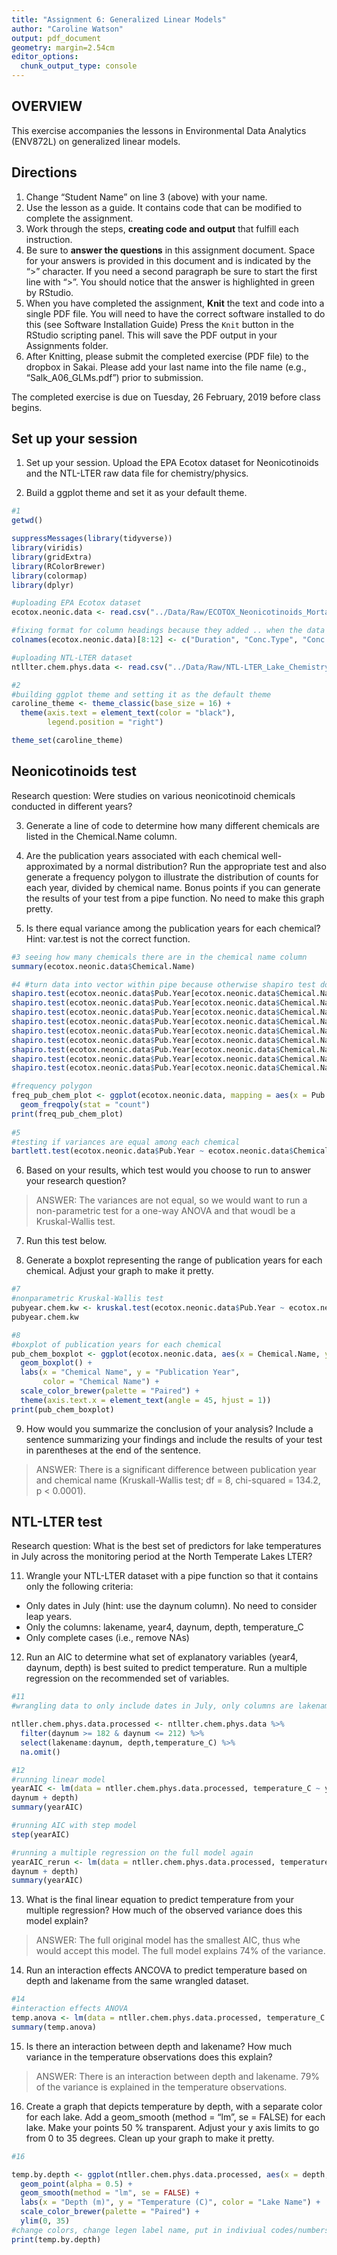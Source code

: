 ```yaml
---
title: "Assignment 6: Generalized Linear Models"
author: "Caroline Watson"
output: pdf_document
geometry: margin=2.54cm
editor_options: 
  chunk_output_type: console
---
```


## OVERVIEW

This exercise accompanies the lessons in Environmental Data Analytics (ENV872L) on generalized linear models. 

## Directions
1. Change "Student Name" on line 3 (above) with your name.
2. Use the lesson as a guide. It contains code that can be modified to complete the assignment.
3. Work through the steps, **creating code and output** that fulfill each instruction.
4. Be sure to **answer the questions** in this assignment document.
Space for your answers is provided in this document and is indicated by the ">" character.
If you need a second paragraph be sure to start the first line with ">".
You should notice that the answer is highlighted in green by RStudio. 
6. When you have completed the assignment, **Knit** the text and code into a single PDF file.
You will need to have the correct software installed to do this (see Software Installation Guide)
Press the `Knit` button in the RStudio scripting panel.
This will save the PDF output in your Assignments folder.
8. After Knitting, please submit the completed exercise (PDF file) to the dropbox in Sakai. Please add your last name into the file name (e.g., "Salk_A06_GLMs.pdf") prior to submission.

The completed exercise is due on Tuesday, 26 February, 2019 before class begins.

## Set up your session 
1. Set up your session. Upload the EPA Ecotox dataset for Neonicotinoids and the NTL-LTER raw data file for chemistry/physics. 

2. Build a ggplot theme and set it as your default theme.

```r
#1
getwd()

suppressMessages(library(tidyverse))
library(viridis)
library(gridExtra)
library(RColorBrewer)
library(colormap)
library(dplyr)

#uploading EPA Ecotox dataset
ecotox.neonic.data <- read.csv("../Data/Raw/ECOTOX_Neonicotinoids_Mortality_raw.csv")

#fixing format for column headings because they added .. when the data was imported
colnames(ecotox.neonic.data)[8:12] <- c("Duration", "Conc.Type", "Conc.Mean", "Conc.Units", "Pub.Year")

#uploading NTL-LTER dataset
ntllter.chem.phys.data <- read.csv("../Data/Raw/NTL-LTER_Lake_ChemistryPhysics_Raw.csv")

#2
#building ggplot theme and setting it as the default theme
caroline_theme <- theme_classic(base_size = 16) + 
  theme(axis.text = element_text(color = "black"), 
        legend.position = "right")

theme_set(caroline_theme)
```

## Neonicotinoids test
Research question: Were studies on various neonicotinoid chemicals conducted in different years? 

3. Generate a line of code to determine how many different chemicals are listed in the Chemical.Name column.

4. Are the publication years associated with each chemical well-approximated by a normal distribution? Run the appropriate test and also generate a frequency polygon to illustrate the distribution of counts for each year, divided by chemical name. Bonus points if you can generate the results of your test from a pipe function. No need to make this graph pretty.

5. Is there equal variance among the publication years for each chemical? Hint: var.test is not the correct function.

```r
#3 seeing how many chemicals there are in the chemical name column
summary(ecotox.neonic.data$Chemical.Name)

#4 #turn data into vector within pipe because otherwise shapiro test doens't like it
shapiro.test(ecotox.neonic.data$Pub.Year[ecotox.neonic.data$Chemical.Name == "Acetamiprid"])
shapiro.test(ecotox.neonic.data$Pub.Year[ecotox.neonic.data$Chemical.Name == "Clothianidin"]) 
shapiro.test(ecotox.neonic.data$Pub.Year[ecotox.neonic.data$Chemical.Name == "Dinotefuran"])
shapiro.test(ecotox.neonic.data$Pub.Year[ecotox.neonic.data$Chemical.Name == "Imidacloprid"])
shapiro.test(ecotox.neonic.data$Pub.Year[ecotox.neonic.data$Chemical.Name == "Imidaclothiz"])
shapiro.test(ecotox.neonic.data$Pub.Year[ecotox.neonic.data$Chemical.Name == "Nitenpyram"])
shapiro.test(ecotox.neonic.data$Pub.Year[ecotox.neonic.data$Chemical.Name == "Nithiazine"])
shapiro.test(ecotox.neonic.data$Pub.Year[ecotox.neonic.data$Chemical.Name == "Thiacloprid"])
shapiro.test(ecotox.neonic.data$Pub.Year[ecotox.neonic.data$Chemical.Name == "Thiamethoxam"])

#frequency polygon
freq_pub_chem_plot <- ggplot(ecotox.neonic.data, mapping = aes(x = Pub.Year, color = Chemical.Name)) +
  geom_freqpoly(stat = "count")
print(freq_pub_chem_plot)
  
#5
#testing if variances are equal among each chemical
bartlett.test(ecotox.neonic.data$Pub.Year ~ ecotox.neonic.data$Chemical.Name)

```

6. Based on your results, which test would you choose to run to answer your research question?

> ANSWER: The variances are not equal, so we would want to run a non-parametric test for a one-way ANOVA and that woudl be a Kruskal-Wallis test.  

7. Run this test below. 

8. Generate a boxplot representing the range of publication years for each chemical. Adjust your graph to make it pretty.
```r
#7
#nonparametric Kruskal-Wallis test
pubyear.chem.kw <- kruskal.test(ecotox.neonic.data$Pub.Year ~ ecotox.neonic.data$Chemical.Name)
pubyear.chem.kw

#8
#boxplot of publication years for each chemical
pub_chem_boxplot <- ggplot(ecotox.neonic.data, aes(x = Chemical.Name, y = Pub.Year, color = Chemical.Name)) + 
  geom_boxplot() +
  labs(x = "Chemical Name", y = "Publication Year", 
       color = "Chemical Name") +
  scale_color_brewer(palette = "Paired") +
  theme(axis.text.x = element_text(angle = 45, hjust = 1))
print(pub_chem_boxplot)

```


9. How would you summarize the conclusion of your analysis? Include a sentence summarizing your findings and include the results of your test in parentheses at the end of the sentence. 

> ANSWER: There is a significant difference between publication year and chemical name (Kruskall-Wallis test; df = 8, chi-squared = 134.2, p < 0.0001).

## NTL-LTER test
Research question: What is the best set of predictors for lake temperatures in July across the monitoring period at the North Temperate Lakes LTER? 

11. Wrangle your NTL-LTER dataset with a pipe function so that it contains only the following criteria: 

* Only dates in July (hint: use the daynum column). No need to consider leap years.
* Only the columns: lakename, year4, daynum, depth, temperature_C
* Only complete cases (i.e., remove NAs)

12. Run an AIC to determine what set of explanatory variables (year4, daynum, depth) is best suited to predict temperature. Run a multiple regression on the recommended set of variables. 

```r
#11
#wrangling data to only include dates in July, only columns are lakename, year4, daynum, depth, temperature_C, and remove NAs

ntller.chem.phys.data.processed <- ntllter.chem.phys.data %>%
  filter(daynum >= 182 & daynum <= 212) %>%
  select(lakename:daynum, depth,temperature_C) %>%
  na.omit()

#12
#running linear model 
yearAIC <- lm(data = ntller.chem.phys.data.processed, temperature_C ~ year4 + 
daynum + depth)
summary(yearAIC)

#running AIC with step model 
step(yearAIC)

#running a multiple regression on the full model again
yearAIC_rerun <- lm(data = ntller.chem.phys.data.processed, temperature_C ~ year4 + 
daynum + depth)
summary(yearAIC)
```

13. What is the final linear equation to predict temperature from your multiple regression? How much of the observed variance does this model explain?

> ANSWER: The full original model has the smallest AIC, thus whe would accept this model. The full model explains 74% of the variance. 

14. Run an interaction effects ANCOVA to predict temperature based on depth and lakename from the same wrangled dataset.

```r
#14
#interaction effects ANOVA 
temp.anova <- lm(data = ntller.chem.phys.data.processed, temperature_C ~ depth*lakename)
summary(temp.anova)

```

15. Is there an interaction between depth and lakename? How much variance in the temperature observations does this explain?

> ANSWER: There is an interaction between depth and lakename. 79% of the variance is explained in the temperature observations.

16. Create a graph that depicts temperature by depth, with a separate color for each lake. Add a geom_smooth (method = "lm", se = FALSE) for each lake. Make your points 50 % transparent. Adjust your y axis limits to go from 0 to 35 degrees. Clean up your graph to make it pretty. 

```r
#16

temp.by.depth <- ggplot(ntller.chem.phys.data.processed, aes(x = depth, y = temperature_C, color = lakename)) + 
  geom_point(alpha = 0.5) +
  geom_smooth(method = "lm", se = FALSE) +
  labs(x = "Depth (m)", y = "Temperature (C)", color = "Lake Name") +
  scale_color_brewer(palette = "Paired") +
  ylim(0, 35)
#change colors, change legen label name, put in indiviual codes/numbers
print(temp.by.depth)

```

